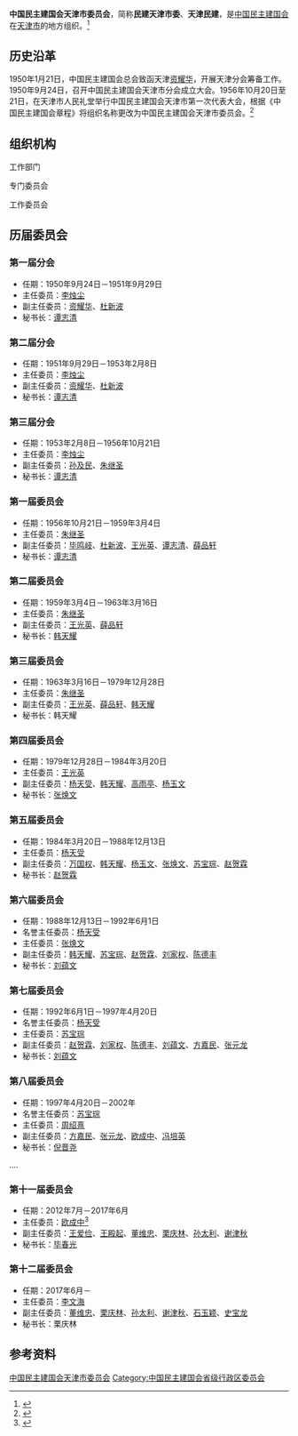 {{Infobox PRCG
|机构名称 = 中国民主建国会天津市委员会
|标志1    =
|格言1    =
|届数     = 十二
|任期始   = 2017年6月
|任期终   =
|职位1    = 主任委员
|人员1    = [[李文海_(1967年)|李文海]]
|职位2    = 副主任委员
|人员2    = [[董维忠|董维忠]]、[[栗庆林|栗庆林]]、[[孙太利|孙太利]]、[[谢津秋|谢津秋]]、[[石玉颖|石玉颖]]、[[史宝龙|史宝龙]]
|人数2    =
|职位3    = 秘书长
|人员3    = 栗庆林
|组织法规 = 中国民主建国会章程
|上级机构 = [[中国民主建国会中央委员会|中国民主建国会中央委员会]]
|机构类型 = [[民主党派|民主党派]][[中国一级行政区|省级行政区]][[委员会|委员会]]
|行政级别 = 正厅级
|场所1    = 总部
|地址1    = 天津市和平区花园路11号
|邮编1    = 300041
|电话1    = {{tel|86|22|27110378}}
|官网1    = <!-- {{url|}} -->
}}
'''中国民主建国会天津市委员会'''，简称'''民建天津市委'''、'''天津民建'''，是[[中国民主建国会|中国民主建国会]]在[[天津市|天津市]]的地方组织。<ref>{{Cite book|title=天津大辞典|author=来新夏, 郭凤岐主编; 刘俊臣, 师宝蓉, 陈士和副主编|publisher=天津社会科学院出版社|year=2001|isbn=|location=天津|pages=}}</ref>

== 历史沿革 ==
1950年1月21日，中国民主建国会总会致函天津[[资耀华|资耀华]]，开展天津分会筹备工作。1950年9月24日，召开中国民主建国会天津市分会成立大会。1956年10月20日至21日，在天津市人民礼堂举行中国民主建国会天津市第一次代表大会，根据《中国民主建国会章程》将组织名称更改为中国民主建国会天津市委员会。<ref>{{cite book |editor=天津市地方志编修委员会 |title=天津通志·政协民主党派志 |date=1997 |publisher=天津社会科学院出版社 |isbn=780563663X |page=404}}</ref>

== 组织机构 ==
;工作部门
{{columns-list|2|
*办公室
*组织处
*宣传处
*研究室
*社会服务处
*人事处
*直属工委办公室
}}
;专门委员会
{{columns-list|2|
*经济委员会
*法律委员会
*城市建设委员会
*社情民意委员会
*企业委员会
*财政金融委员会
*科技委员会
}}
;工作委员会
{{columns-list|2|
*组织委员会
*妇女委员会
*企业家工作委员会
*老龄会员工作委员会
}}
== 历届委员会 ==
=== 第一届分会 ===
*任期：1950年9月24日－1951年9月29日
*主任委员：[[李烛尘|李烛尘]]
*副主任委员：[[资耀华|资耀华]]、[[杜新波|杜新波]]
*秘书长：[[谭志清_(1907年)|谭志清]]

=== 第二届分会 ===
*任期：1951年9月29日－1953年2月8日
*主任委员：[[李烛尘|李烛尘]]
*副主任委员：[[资耀华|资耀华]]、[[杜新波|杜新波]]
*秘书长：[[谭志清_(1907年)|谭志清]]

=== 第三届分会 ===
*任期：1953年2月8日－1956年10月21日
*主任委员：[[李烛尘|李烛尘]]
*副主任委员：[[孙及民|孙及民]]、[[朱继圣|朱继圣]]
*秘书长：[[谭志清_(1907年)|谭志清]]

=== 第一届委员会 ===
*任期：1956年10月21日－1959年3月4日
*主任委员：[[朱继圣|朱继圣]]
*副主任委员：[[毕鸣岐|毕鸣岐]]、[[杜新波|杜新波]]、[[王光英|王光英]]、[[谭志清_(1907年)|谭志清]]、[[薛品轩|薛品轩]]
*秘书长：[[谭志清_(1907年)|谭志清]]

=== 第二届委员会 ===
*任期：1959年3月4日－1963年3月16日
*主任委员：[[朱继圣|朱继圣]]
*副主任委员：[[王光英|王光英]]、[[薛品轩|薛品轩]]
*秘书长：[[韩天耀|韩天耀]]

=== 第三届委员会 ===
*任期：1963年3月16日－1979年12月28日
*主任委员：[[朱继圣|朱继圣]]
*副主任委员：[[王光英|王光英]]、[[薛品轩|薛品轩]]、[[韩天耀|韩天耀]]
*秘书长：韩天耀

=== 第四届委员会 ===
*任期：1979年12月28日－1984年3月20日
*主任委员：[[王光英|王光英]]
*副主任委员：[[杨天受|杨天受]]、[[韩天耀|韩天耀]]、[[高雨亭|高雨亭]]、[[杨玉文_(1906年)|杨玉文]]
*秘书长：[[张焕文_(1925年)|张焕文]]

=== 第五届委员会 ===
*任期：1984年3月20日－1988年12月13日
*主任委员：[[杨天受|杨天受]]
*副主任委员：[[万国权|万国权]]、[[韩天耀|韩天耀]]、[[杨玉文_(1906年)|杨玉文]]、[[张焕文_(1925年)|张焕文]]、[[苏宝琮|苏宝琮]]、[[赵贺霖|赵贺霖]]
*秘书长：[[赵贺霖|赵贺霖]]

=== 第六届委员会 ===
*任期：1988年12月13日－1992年6月1日
*名誉主任委员：[[杨天受|杨天受]]
*主任委员：[[张焕文_(1925年)|张焕文]]
*副主任委员：[[韩天耀|韩天耀]]、[[苏宝琮|苏宝琮]]、[[赵贺霖|赵贺霖]]、[[刘家权|刘家权]]、[[陈德丰|陈德丰]]
*秘书长：[[刘蕴文|刘蕴文]]

=== 第七届委员会 ===
*任期：1992年6月1日－1997年4月20日
*名誉主任委员：[[杨天受|杨天受]]
*主任委员：[[苏宝琮|苏宝琮]]
*副主任委员：[[赵贺霖|赵贺霖]]、[[刘家权|刘家权]]、[[陈德丰|陈德丰]]、[[刘蕴文|刘蕴文]]、[[方嘉民|方嘉民]]、[[张元龙|张元龙]]
*秘书长：[[刘蕴文|刘蕴文]]

=== 第八届委员会 ===
*任期：1997年4月20日－2002年
*名誉主任委员：[[苏宝琮|苏宝琮]]
*主任委员：[[周绍熹|周绍熹]]
*副主任委员：[[方嘉民|方嘉民]]、[[张元龙|张元龙]]、[[欧成中|欧成中]]、[[冯培英|冯培英]]
*秘书长：[[倪晋尧|倪晋尧]]

;....

=== 第十一届委员会 ===
*任期：2012年7月－2017年6月
*主任委员：[[欧成中|欧成中]]<ref>{{cite web |title=民建天津市第十一次代表大会闭幕 |url=http://news.cntv.cn/20120704/108926.shtml |publisher=央视网 |date=2012-07-04 |access-date=2021-05-13 |archive-date=2021-05-13 |archive-url=https://web.archive.org/web/20210513185612/http://news.cntv.cn/20120704/108926.shtml |dead-url=no }}</ref>
*副主任委员：[[王爱俭|王爱俭]]、[[王殿起|王殿起]]、[[董维忠|董维忠]]、[[栗庆林|栗庆林]]、[[孙太利|孙太利]]、[[谢津秋|谢津秋]]
*秘书长：[[毕春光|毕春光]]

=== 第十二届委员会 ===
*任期：2017年6月－
*主任委员：[[李文海_(1967年)|李文海]]
*副主任委员：[[董维忠|董维忠]]、[[栗庆林|栗庆林]]、[[孙太利|孙太利]]、[[谢津秋|谢津秋]]、[[石玉颖|石玉颖]]、[[史宝龙|史宝龙]]
*秘书长：栗庆林

== 参考资料 ==
{{reflist}}

{{中华人民共和国各省级行政区|委员会|中国民主建国会|仅内地=yes}}

{{Authority control}}
[[Category:中国民主建国会天津市委员会|]]
[[Category:中国民主建国会省级行政区委员会|Category:中国民主建国会省级行政区委员会]]